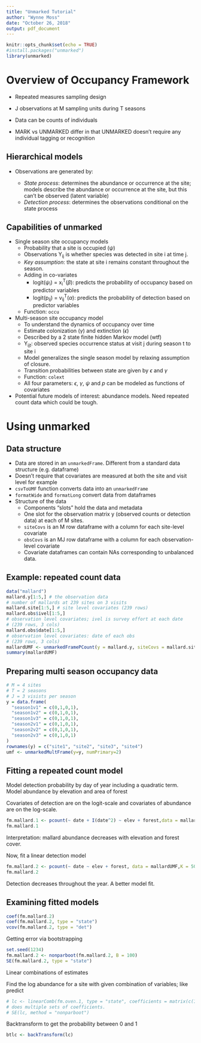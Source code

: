 ```yaml
---
title: "Unmarked Tutorial"
author: "Wynne Moss"
date: "October 26, 2018"
output: pdf_document
---
```


```r
knitr::opts_chunk$set(echo = TRUE)
#install.packages("unmarked")
library(unmarked)
```

# Overview of Occupancy Framework

* Repeated measures sampling design

* J observations at M sampling units during T seasons

* Data can be counts of individuals

* MARK vs UNMARKED differ in that UNMARKED doesn't require any individual tagging or recognition

## Hierarchical models

* Observations are generated by:

    + *State process*: determines the abundance or occurrence at the site; models describe the abundance or occurrence at the site, but this can't be observed (latent variable)
    + *Detection process*: determines the observations conditional on the state process
    
## Capabilities of unmarked

* Single season site occupancy models
    + Probability that a site is occupied ($\psi$)
    + Observations Y~ij~ is whether species was detected in site i at time j.
    + *Key assumption*: the state at site i remains constant throughout the season.
    + Adding in co-variates
        - logit($\psi$~i~) = x~i~^T^($\beta$): predicts the probability of occupancy based on predictor variables
        - logit(p~ij~) = v~ij~^T^($\alpha$): predicts the probability of detection based on predictor variables
    + Function: `occu`

* Multi-season site occupancy model
    + To understand the dynamics of occupancy over time
    + Estimate colonization ($\gamma$) and extinction ($\epsilon$)
    + Described by a 2 state finite hidden Markov model (wtf)
    + Y~ijt~: observed species occurrence status at visit j during season t to site i
    + Model generalizes the single season model by relaxing assumption of closure. 
    + Transition probabilities between state are given by $\epsilon$ and $\gamma$
    + Function: `colext`
    + All four parameters: $\epsilon$, $\gamma$, $\psi$ and *p* can be modeled as functions of covariates
    
* Potential future models of interest: abundance models. Need repeated count data which could be tough.

# Using unmarked

## Data structure
* Data are stored in an `unmarkedFrame`. Different from a standard data structure (e.g. dataframe)
* Doesn't require that covariates are measured at both the site and visit level for example
* `csvToUMF` function converts data into an `unmarkedFrame`
* `formatWide` and `formatLong` convert data from dataframes
* Structure of the data
    + Components "slots" hold the data and metadata
    + One slot for the observation matrix y (observed counts or detection data) at each of M sites.
    + `siteCovs` is an M row dataframe with a column for each site-level covariate
    + `obsCovs` is an MJ row dataframe with a column for each observation-level covariate
    + Covariate dataframes can contain NAs corresponding to unbalanced data.


## Example: repeated count data
```r
data("mallard")
mallard.y[1:5,] # the observation data
# number of mallards at 239 sites on 3 visits
mallard.site[1:5,] # site level covariates (239 rows)
mallard.obs$ivel[1:5,] 
# observation level covariates; ivel is survey effort at each date
# (239 rows, 3 cols)
mallard.obs$date[1:5,]
# observation level covariates: date of each obs
# (239 rows, 3 cols)
mallardUMF <- unmarkedFramePCount(y = mallard.y, siteCovs = mallard.site, obsCovs = mallard.obs)
summary(mallardUMF)
```

## Preparing multi season occupancy data
```r
# M = 4 sites
# T = 2 seasons
# J = 3 visists per season
y = data.frame(
  "season1v1" = c(0,1,0,1),
  "season1v2" = c(0,1,0,1),
  "season1v3" = c(0,1,0,1),
  "season2v1" = c(0,1,0,1),
  "season2v2" = c(0,1,0,1),
  "season2v3" = c(0,1,0,1)
)
rownames(y) = c("site1", "site2", "site3", "site4")
umf <- unmarkedMultFrame(y=y, numPrimary=2)
```

## Fitting a repeated count model

Model detection probability by day of year including a quadratic term.
Model abundance by elevation and area of forest

Covariates of detection are on the logit-scale and covariates of abundance are on the log-scale.
```r
fm.mallard.1 <- pcount(~ date + I(date^2) ~ elev + forest,data = mallardUMF, K = 50)
fm.mallard.1
```

Interpretation: mallard abundance decreases with elevation and forest cover. 

Now, fit a linear detection model
```r
fm.mallard.2 <- pcount(~ date ~ elev + forest, data = mallardUMF,K = 50)
fm.mallard.2
```

Detection decreases throughout the year.
A better model fit.

## Examining fitted models
```r
coef(fm.mallard.2)
coef(fm.mallard.2, type = "state")
vcov(fm.mallard.2, type = "det")
```

Getting error via bootstrapping
```r
set.seed(1234)
fm.mallard.2 <- nonparboot(fm.mallard.2, B = 100)
SE(fm.mallard.2, type = "state")
```

Linear combinations of estimates

Find the log abundance for a site with given combination of variables; like predict
```r
# lc <- linearComb(fm.oven.1, type = "state", coefficients = matrix(c(1,.5,0,1,1,0), 2,3, byrow = TRUE))
# does multiple sets of coefficients. 
# SE(lc, method = "nonparboot")
```

Backtransform to get the probability between 0 and 1

```r
btlc <- backTransform(lc)
```

